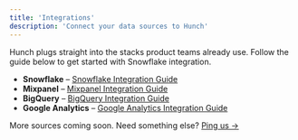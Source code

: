 ```yaml
---
title: 'Integrations'
description: 'Connect your data sources to Hunch'
---
```


Hunch plugs straight into the stacks product teams already use. Follow the guide below to get started with Snowflake integration.

- **Snowflake** – [Snowflake Integration Guide](/pages/guides/snowflake-integration)
- **Mixpanel** – [Mixpanel Integration Guide](/pages/guides/mixpanel-integration)
- **BigQuery** – [BigQuery Integration Guide](/pages/guides/bigquery-integration)
- **Google Analytics** – [Google Analytics Integration Guide](/pages/guides/google-analytics-integration)

More sources coming soon. Need something else? [Ping us →](mailto:support@hunch.dev)
